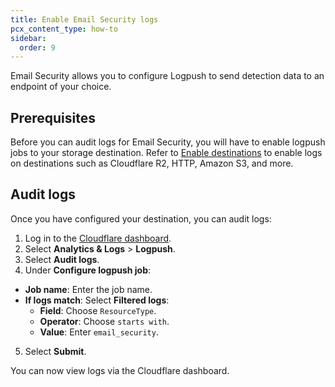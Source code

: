```yaml
---
title: Enable Email Security logs
pcx_content_type: how-to
sidebar:
  order: 9
---
```


Email Security allows you to configure Logpush to send detection data to an endpoint of your choice.

## Prerequisites

Before you can audit logs for Email Security, you will have to enable logpush jobs to your storage destination. Refer to [Enable destinations](/logs/get-started/enable-destinations/) to enable logs on destinations such as Cloudflare R2, HTTP, Amazon S3, and more.

## Audit logs

Once you have configured your destination, you can audit logs:

1. Log in to the [Cloudflare dashboard](https://dash.cloudflare.com/).
2. Select **Analytics & Logs** > **Logpush**.
3. Select **Audit logs**.
4. Under **Configure logpush job**: 
  - **Job name**: Enter the job name.
  - **If logs match**: Select **Filtered logs**:
    - **Field**: Choose `ResourceType`.
    - **Operator**: Choose `starts with`.
    - **Value**: Enter `email_security`.  
5. Select **Submit**.

You can now view logs via the Cloudflare dashboard.